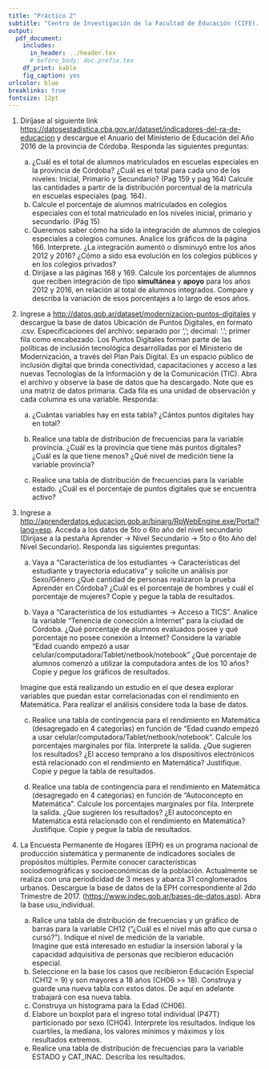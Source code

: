 ```yaml
---
title: "Práctico 2"
subtitle: "Centro de Investigación de la Facultad de Educación (CIFE). Facultad de Educación. UCC"
output: 
  pdf_document:
    includes:
      in_header: ../header.tex
      # before_body: doc.prefix.tex
    df_print: kable
    fig_caption: yes
urlcolor: blue
breaklinks: true
fontsize: 12pt
---
```


1) Diríjase al siguiente link <https://datosestadistica.cba.gov.ar/dataset/indicadores-del-ra-de-educacion> y descargue el Anuario del Ministerio de Educación del Año 2016 de la provincia de Córdoba. 
Responda las siguientes preguntas:  

     a) ¿Cuál es el total de alumnos matriculados en escuelas especiales en la provincia de Córdoba? ¿Cuál es el total para cada uno de los niveles: Inicial, Primario y Secundario? (Pag 159 y pag 164) Calcule las cantidades a partir de la distribución porcentual de la matrícula en escuelas especiales (pag. 164). 
     b) Calcule el porcentaje de alumnos matriculados en colegios especiales con el total matriculado en los niveles inicial, primario y secundario. (Pág 15)
     c) Queremos saber cómo ha sido la integración de alumnos de colegios especiales a colegios comunes. Analice los gráficos de la página 166. Interprete. ¿La integración aumentó o disminuyó entre los años 2012 y 2016? ¿Cómo a sido esa evolución en los colegios públicos y en los colegios privados?  
     d) Diríjase a las páginas 168 y 169. Calcule los porcentajes de alumnos que reciben integración de tipo **simultánea** y **apoyo** para los años 2012 y 2016, en relación al total de alumnos integrados. Compare y describa la variación de esos porcentajes a lo largo de esos años.
 

2) Ingrese a <http://datos.gob.ar/dataset/modernizacion-puntos-digitales> y descargue la base de datos Ubicación de Puntos Digitales, en formato .csv. Especificaciones del archivo: separado por ','; decimal: '.'; primer fila como encabezado.
Los Puntos Digitales forman parte de las políticas de inclusión tecnológica desarrolladas por el Ministerio de Modernización, a través del Plan País Digital.
Es un espacio público de inclusión digital que brinda conectividad, capacitaciones y acceso a las nuevas Tecnologías de la Información y de la Comunicación (TIC). Abra el archivo y observe la base de datos que ha descargado. Note que es una matriz de datos primaria. Cada fila es una unidad de observación y cada columna es una variable. Responda:

    a) ¿Cuántas variables hay en esta tabla? ¿Cántos puntos digitales hay en total?

    b) Realice una tabla de distribución de frecuencias para la variable provincia. ¿Cuál es la provincia que tiene más puntos digitales? ¿Cuál es la que tiene menos? ¿Qué nivel de medición tiene la variable provincia?

    c) Realice una tabla de distribución de frecuencias para la variable estado. ¿Cuál es el porcentaje de puntos digitales que se encuentra activo?
    
3) Ingrese a <http://aprenderdatos.educacion.gob.ar/binarg/RpWebEngine.exe/Portal?lang=esp>. Acceda a los datos de 5to o 6to año del nivel secundario (Diríjase a la pestaña Aprender -> Nivel Secundario -> 5to o 6to Año del Nivel Secundario). Responda las siguientes preguntas:

    a. Vaya a "Característica de los estudiantes -> Características del estudiante y trayectoria educativa" y solicite un análisis por Sexo/Género ¿Qué cantidad de personas realizaron la prueba Aprender en Córdoba? ¿Cuál es el porcentaje de hombres y cuál el porcentaje de mujeres? Copie y pegue la tabla de resultados.
    
    b. Vaya a "Característica de los estudiantes -> Acceso a TICS". Analice la variable "Tenencia de conección a Internet" para la ciudad de Córdoba. ¿Qué porcentaje de alumnos evaluados posee y qué porcentaje no posee conexión a Internet? Considere la variable "Edad cuando empezó a usar celular/computadora/Tablet/netbook/notebook" ¿Qué porcentaje de alumnos comenzó a utilizar la computadora antes de los 10 años? Copie y pegue los gráficos de resultados.
    
    Imagine que está realizando un estudio en el que desea explorar variables que puedan estar correlacionadas con el rendimiento en Matemática. Para realizar el análisis considere toda la base de datos.
    
    c. Realice una tabla de contingencia para el rendimiento en Matemática (desagregado en 4 categorías) en función de "Edad cuando empezó a usar celular/computadora/Tablet/netbook/notebook". Calcule los porcentajes marginales por fila. Interprete la salida. ¿Que sugieren los resultados? ¿El acceso temprano a los dispositivos electrónicos está relacionado con el rendimiento en Matemática? Justifique. Copie y pegue la tabla de resultados.
    
    d. Realice una tabla de contingencia para el rendimiento en Matemática (desagregado en 4 categorías) en función de "Autoconcepto en Matemática". Calcule los porcentajes marginales por fila. Interprete la salida. ¿Que sugieren los resultados? ¿El autoconcepto en Matemática está relacionado con el rendimiento en Matemática? Justifique. Copie y pegue la tabla de resultados.


4) La Encuesta Permanente de Hogares (EPH) es un programa nacional de producción sistemática y permanente de indicadores sociales de propósitos múltiples. Permite conocer características sociodemográficas y socioeconómicas de la población. Actualmente se realiza con una periodicidad de 3 meses y abarca 31 conglomerados urbanos.
Descargue la base de datos de la EPH correspondiente al 2do Trimestre de 2017. (<https://www.indec.gob.ar/bases-de-datos.asp>). Abra la base usu_individual.

    a. Ralice una tabla de distribución de frecuencias y un gráfico de barras para la variable CH12 ("¿Cuál es el nivel más alto que cursa o cursó?"). Indique el nivel de medición de la variable.  
    Imagine que está interesado en estudiar la insersión laboral y la capacidad adquisitiva de personas que recibieron educación especial.  
    b. Seleccione en la base los casos que recibieron Educación Especial (CH12 = 9) y son mayores a 18 años (CH06 >= 18). Construya y guarde una nueva tabla con estos datos. De aquí en adelante trabajará con esa nueva tabla.
    c. Construya un histograma para la Edad (CH06).
    d. Elabore un boxplot para el ingreso total individual (P47T) particionado por sexo (CH04). Interprete los resultados. Indique los cuartiles, la mediana, los valores mínimos y máximos y los resultados extremos.
    e. Realice una tabla de distribución de frecuencias para la variable ESTADO y CAT_INAC. Describa los resultados.
